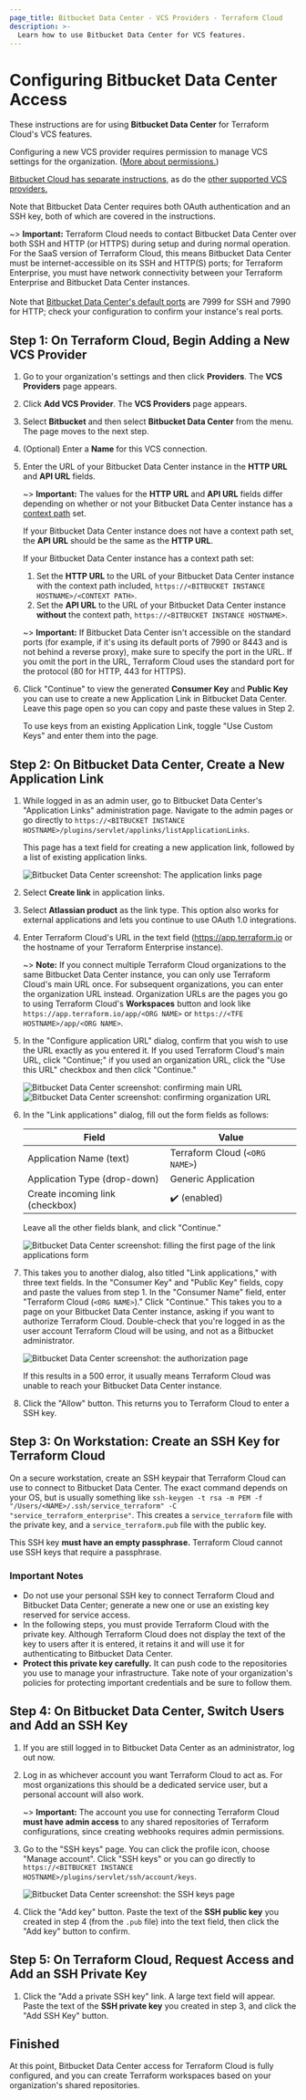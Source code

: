 ```yaml
---
page_title: Bitbucket Data Center - VCS Providers - Terraform Cloud
description: >-
  Learn how to use Bitbucket Data Center for VCS features.
---
```


# Configuring Bitbucket Data Center Access

These instructions are for using **Bitbucket Data Center** for Terraform Cloud's VCS features.

Configuring a new VCS provider requires permission to manage VCS settings for the organization. ([More about permissions.](/terraform/cloud-docs/users-teams-organizations/permissions))

[permissions-citation]: #intentionally-unused---keep-for-maintainers

[Bitbucket Cloud has separate instructions,](/terraform/cloud-docs/vcs/bitbucket-cloud) as do the [other supported VCS providers.](/terraform/cloud-docs/vcs)

Note that Bitbucket Data Center requires both OAuth authentication and an SSH key, both of which are covered in the instructions.

~> **Important:** Terraform Cloud needs to contact Bitbucket Data Center over both SSH and HTTP (or HTTPS) during setup and during normal operation. For the SaaS version of Terraform Cloud, this means Bitbucket Data Center must be internet-accessible on its SSH and HTTP(S) ports; for Terraform Enterprise, you must have network connectivity between your Terraform Enterprise and Bitbucket Data Center instances. <br /><br /> Note that [Bitbucket Data Center's default ports](https://confluence.atlassian.com/bitbucketserverkb/which-ports-does-bitbucket-server-listen-on-and-what-are-they-used-for-806029586.html) are 7999 for SSH and 7990 for HTTP; check your configuration to confirm your instance's real ports.

## Step 1: On Terraform Cloud, Begin Adding a New VCS Provider

1. Go to your organization's settings and then click **Providers**. The **VCS Providers** page appears.

1. Click **Add VCS Provider**. The **VCS Providers** page appears.

1. Select **Bitbucket** and then select **Bitbucket Data Center** from the menu. The page moves to the next step.

1. (Optional) Enter a **Name** for this VCS connection.

1. Enter the URL of your Bitbucket Data Center instance in the **HTTP URL** and **API URL** fields.

   ~> **Important:** The values for the **HTTP URL** and **API URL** fields differ depending on whether or not your Bitbucket Data Center instance has a [context path](https://confluence.atlassian.com/bitbucketserver/moving-bitbucket-server-to-a-different-context-path-776640153.html) set.

   If your Bitbucket Data Center instance does not have a context path set, the **API URL** should be the same as the **HTTP URL**.

   If your Bitbucket Data Center instance has a context path set:

   1. Set the **HTTP URL** to the URL of your Bitbucket Data Center instance with the context path included, `https://<BITBUCKET INSTANCE HOSTNAME>/<CONTEXT PATH>`.
   1. Set the **API URL** to the URL of your Bitbucket Data Center instance **without** the context path, `https://<BITBUCKET INSTANCE HOSTNAME>`.

   ~> **Important:** If Bitbucket Data Center isn't accessible on the standard ports (for example, if it's using its default ports of 7990 or 8443 and is not behind a reverse proxy), make sure to specify the port in the URL. If you omit the port in the URL, Terraform Cloud uses the standard port for the protocol (80 for HTTP, 443 for HTTPS).

1. Click "Continue" to view the generated **Consumer Key** and **Public Key** you can use to create a new Application Link in Bitbucket Data Center. Leave this page open so you can copy and paste these values in Step 2.

    To use keys from an existing Application Link, toggle "Use Custom Keys" and enter them into the page.

## Step 2: On Bitbucket Data Center, Create a New Application Link

1. While logged in as an admin user, go to Bitbucket Data Center's "Application Links" administration page. Navigate to the admin pages or go directly to `https://<BITBUCKET INSTANCE HOSTNAME>/plugins/servlet/applinks/listApplicationLinks`.

   This page has a text field for creating a new application link, followed by a list of existing application links.

   ![Bitbucket Data Center screenshot: The application links page](/img/docs/bitbucket-server-application-links.png)

1. Select **Create link** in application links.
2. Select **Atlassian product** as the link type. This option also works for external applications and lets you continue to use OAuth 1.0 integrations.
3. Enter Terraform Cloud's URL in the text field (https://app.terraform.io or the hostname of your Terraform Enterprise instance).

   ~> **Note:** If you connect multiple Terraform Cloud organizations to the same Bitbucket Data Center instance, you can only use Terraform Cloud's main URL once. For subsequent organizations, you can enter the organization URL instead. Organization URLs are the pages you go to using Terraform Cloud's **Workspaces** button and look like `https://app.terraform.io/app/<ORG NAME>` or `https://<TFE HOSTNAME>/app/<ORG NAME>`.

1. In the "Configure application URL" dialog, confirm that you wish to use the URL exactly as you entered it. If you used Terraform Cloud's main URL, click "Continue;" if you used an organization URL, click the "Use this URL" checkbox and then click "Continue."

   ![Bitbucket Data Center screenshot: confirming main URL](/img/docs/bitbucket-server-confirm-url-1.png)
   ![Bitbucket Data Center screenshot: confirming organization URL](/img/docs/bitbucket-server-confirm-url-2.png)

1. In the "Link applications" dialog, fill out the form fields as follows:

   | Field                           | Value                          |
   | ------------------------------- | ------------------------------ |
   | Application Name (text)         | Terraform Cloud (`<ORG NAME>`) |
   | Application Type (drop-down)    | Generic Application            |
   | Create incoming link (checkbox) | ✔️ (enabled)                   |

   Leave all the other fields blank, and click "Continue."

   ![Bitbucket Data Center screenshot: filling the first page of the link applications form](/img/docs/bitbucket-server-link-applications-1.png)

1. This takes you to another dialog, also titled "Link applications," with three text fields. In the "Consumer Key" and "Public Key" fields, copy and paste the values from step 1. In the "Consumer Name" field, enter "Terraform Cloud (`<ORG NAME>`)." Click "Continue." This takes you to a page on your Bitbucket Data Center instance, asking if you want to authorize Terraform Cloud. Double-check that you're logged in as the user account Terraform Cloud will be using, and not as a Bitbucket administrator.

   ![Bitbucket Data Center screenshot: the authorization page](/img/docs/bitbucket-server-authorize.png)

   If this results in a 500 error, it usually means Terraform Cloud was unable to reach your Bitbucket Data Center instance.

1. Click the "Allow" button. This returns you to Terraform Cloud to enter a SSH key.

## Step 3: On Workstation: Create an SSH Key for Terraform Cloud

On a secure workstation, create an SSH keypair that Terraform Cloud can use to connect to Bitbucket Data Center. The exact command depends on your OS, but is usually something like `ssh-keygen -t rsa -m PEM -f "/Users/<NAME>/.ssh/service_terraform" -C "service_terraform_enterprise"`. This creates a `service_terraform` file with the private key, and a `service_terraform.pub` file with the public key.

This SSH key **must have an empty passphrase.** Terraform Cloud cannot use SSH keys that require a passphrase.

### Important Notes

- Do not use your personal SSH key to connect Terraform Cloud and Bitbucket Data Center; generate a new one or use an existing key reserved for service access.
- In the following steps, you must provide Terraform Cloud with the private key. Although Terraform Cloud does not display the text of the key to users after it is entered, it retains it and will use it for authenticating to Bitbucket Data Center.
- **Protect this private key carefully.** It can push code to the repositories you use to manage your infrastructure. Take note of your organization's policies for protecting important credentials and be sure to follow them.

## Step 4: On Bitbucket Data Center, Switch Users and Add an SSH Key

1. If you are still logged in to Bitbucket Data Center as an administrator, log out now.

1. Log in as whichever account you want Terraform Cloud to act as. For most organizations this should be a dedicated service user, but a personal account will also work.

   ~> **Important:** The account you use for connecting Terraform Cloud **must have admin access** to any shared repositories of Terraform configurations, since creating webhooks requires admin permissions.

1. Go to the "SSH keys" page. You can click the profile icon, choose "Manage account". Click "SSH keys" or you can go directly to `https://<BITBUCKET INSTANCE HOSTNAME>/plugins/servlet/ssh/account/keys`.

   ![Bitbucket Data Center screenshot: the SSH keys page](/img/docs/bitbucket-server-ssh-keys.png)

1. Click the "Add key" button. Paste the text of the **SSH public key** you created in step 4 (from the `.pub` file) into the text field, then click the "Add key" button to confirm.

## Step 5: On Terraform Cloud, Request Access and Add an SSH Private Key

1. Click the "Add a private SSH key" link. A large text field will appear. Paste the text of the **SSH private key** you created in step 3, and click the "Add SSH Key" button.

## Finished

At this point, Bitbucket Data Center access for Terraform Cloud is fully configured, and you can create Terraform workspaces based on your organization's shared repositories.
